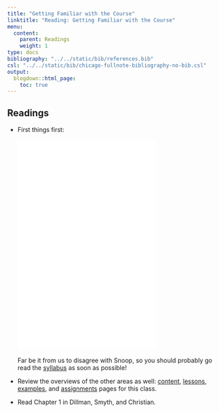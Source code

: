 ```yaml
---
title: "Getting Familiar with the Course"
linktitle: "Reading: Getting Familiar with the Course"
menu:
  content:
    parent: Readings
    weight: 1
type: docs
bibliography: "../../static/bib/references.bib"
csl: "../../static/bib/chicago-fullnote-bibliography-no-bib.csl"
output:
  blogdown::html_page:
    toc: true
---
```


## Readings

- First things first:
<br>
<br>
<iframe src="/videos/snoop_syllabus.mp4" width="320" height="480" frameBorder="0">Read the syllabus.</iframe>
<br>
<br>Far be it from us to disagree with Snoop, so you should probably go read the [syllabus](/syllabus/) as soon as possible!

- Review the overviews of the other areas as well:  [content](/content/), [lessons](/lesson/), [examples](/example/), and [assignments](/assigment/) pages for this class.
- Read <i class="fas fa-book"></i> Chapter 1 in Dillman, Smyth, and Christian. 



